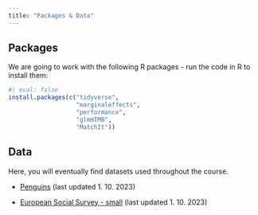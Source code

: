 ```yaml
---
title: "Packages & Data"
---
```


## Packages

We are going to work with the following R packages - run the code in R to install them:

```r
#| eval: false
install.packages(c("tidyverse",
                   "marginaleffects",
                   "performance",
                   "glmmTMB",
                   "MatchIt"))
```

## Data

Here, you will eventually find datasets used throughout the course.

-   [Penguins](https://github.com/Sociology-FA-CU/advanced-r/raw/main/data/penguins.rds) (last updated 1. 10. 2023)

-   [European Social Survey - small](https://github.com/Sociology-FA-CU/advanced-r/raw/main/data/ess-cz.rds) (last updated 1. 10. 2023)
